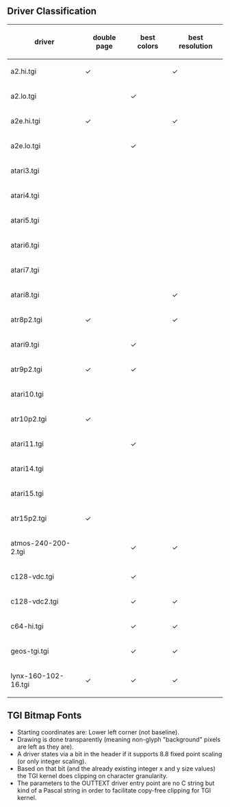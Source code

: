 == Driver Classification ==
{| class="wikitable"
!driver
!double page
!best colors
!best resolution
|-
|a2.hi.tgi
|✓
|
|✓
|-
|a2.lo.tgi
|
|✓
|
|-
|a2e.hi.tgi
|✓
|
|✓
|-
|a2e.lo.tgi
|
|✓
|
|-
|atari3.tgi
|
|
|
|-
|atari4.tgi
|
|
|
|-
|atari5.tgi
|
|
|
|-
|atari6.tgi
|
|
|
|-
|atari7.tgi
|
|
|
|-
|atari8.tgi
|
|
|✓
|-
|atr8p2.tgi
|✓
|
|✓
|-
|atari9.tgi
|
|✓
|
|-
|atr9p2.tgi
|✓
|✓
|
|-
|atari10.tgi
|
|
|
|-
|atr10p2.tgi
|✓
|
|
|-
|atari11.tgi
|
|✓
|
|-
|atari14.tgi
|
|
|
|-
|atari15.tgi
|
|
|
|-
|atr15p2.tgi
|✓
|
|
|-
|atmos-240-200-2.tgi
|
|✓
|✓
|-
|c128-vdc.tgi
|
|✓
|
|-
|c128-vdc2.tgi
|
|✓
|✓
|-
|c64-hi.tgi
|
|✓
|✓
|-
|geos-tgi.tgi
|
|✓
|✓
|-
|lynx-160-102-16.tgi
|✓
|✓
|✓
|}

== TGI Bitmap Fonts ==
* Starting coordinates are: Lower left corner (not baseline).
* Drawing is done transparently (meaning non-glyph "background" pixels are left as they are).
* A driver states via a bit in the header if it supports 8.8 fixed point scaling (or only integer scaling).
* Based on that bit (and the already existing integer x and y size values) the TGI kernel does clipping on character granularity.
* The parameters to the OUTTEXT driver entry point are no C string but kind of a Pascal string in order to facilitate copy-free clipping for TGI kernel.